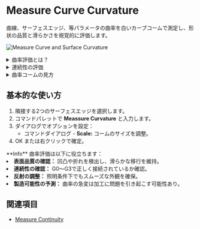 
# Measure Curve Curvature

<Reference shortcut="" command="Measure Curvature" button="" />

曲線、サーフェスエッジ、等パラメータの曲率を白いカーブコームで測定し、形状の品質と滑らかさを視覚的に評価します。

![Measure Curve and Surface Curvature](/img/measure-curve-surface-curvature.png)


<details>
  <summary>曲率評価とは？</summary>
  <div className="px-4">
    <p className="mt-2">
      <strong>曲率測定</strong>ツールは、曲線やサーフェスの滑らかさと連続性を評価するために曲率を分析します。
      各点での半径の逆数（曲率）を示す「コーム（櫛）」を表示し、高品質なサーフェス作成に役立ちます。
    </p>

    <img src="/img/curvature-comb.png" alt="Curvature Comb" className="mt-4" />

    <p className="mt-2">
      <strong>曲率</strong>は、その点における半径の逆数として計算されます。これは、離散的な点で視覚的に「コーム」で表示されます。<strong>フロー</strong>と呼ばれるこれらの線の変化は、曲線の挙動や形状を示します。
      <br /><br />
      1. 各コーム線の<strong>長さ</strong>は、その点の半径の逆数に比例します。つまり、曲率が大きいほど線が長くなります。
      <br /><br />
      2. 各線の<strong>方向</strong>は、その点での曲率に対して垂直（法線方向）です。
      <br /><br />
      3. この例の<strong>赤い</strong>輪郭は、曲線の形状と流れを示しています。

      > **注:** 曲線やサーフェスの端が平らな場合、曲率は表示されません。
    </p>
  </div>
</details>


<details>
  <summary>連続性の評価</summary>
  <div className="px-4">
  <p className="mt-2">
    このツールを使って、曲線やサーフェスが<strong>G0</strong>、<strong>G1</strong>、<strong>G2</strong>、<strong>G3</strong>の連続性を持っているかを確認できます。

    <ul>
    <li><strong>G0</strong>（位置連続） - 同じ点で接しているが、角や方向のズレがある。</li>
      <li><strong>G1</strong>（接線連続） - 接線は揃っているが、曲率は異なる。</li>
      <li><strong>G2</strong>（曲率連続） - 曲率も一致しており、滑らかに繋がっているが、コーム線は接線になっていない。</li>
      <li><strong>G3</strong>（加速度連続） - 曲率と接線が完全に一致し、極めて滑らかな接続が実現される。</li> 
    </ul>
    連続性の詳細は <a href="/cad-essentials/continuity-curve-and-surface">こちら</a>。

    ![Curvature Examples on G0, G1, and G2](/img/curvature-0.png)
  </p>
  </div>
</details>

<details>
  <summary>曲率コームの見方</summary>
  <div className="px-4">
  <p className="mt-2">
  曲率コームを読み取る際は、線の長さの変化に注目します。
  <ul>
    <li><strong>1.</strong> 線の長さが等しい：一定の曲率（円弧など）。</li>
      <li><strong>2.</strong> 長さが変化する：加速や減速など曲率が変わっている。</li>
      <li><strong>3.</strong> 線がゼロになり反転：無曲率（平坦な点）、変曲点。</li>
      <li><strong>4.</strong> コームの切れ目：<a href="/cad-essentials/nurbs-overview#spans">編集点</a>または曲線間の不連続。</li> 
  </ul>

    ![Understanding Curvature Combs](/img/curvature-comb-1.png)

  </p>
  </div>
</details>

## 基本的な使い方

1. 隣接する2つのサーフェスエッジを選択します。  
2. コマンドパレットで **Meassure Curvature** と入力します。
3. ダイアログでオプションを設定：
   - <Kst>コマンドダイアログ</Kst>
         - **Scale:**  コームのサイズを調整。 
4. OK または右クリックで確定。

<VideoPlayer fileName="measure-curvature-0"/>

<Callout type="info" emoji="💡">
**Info**    
曲率評価は以下に役立ちます：
  <li><strong>表面品質の確認：</strong> 凹凸や折れを検出し、滑らかな移行を維持。</li>
  <li><strong>連続性の確認：</strong> G0〜G3で正しく接続されているか確認。</li>
  <li><strong>反射の調整：</strong> 照明条件下でもスムーズな外観を確保。</li>
  <li><strong>製造可能性の予測：</strong> 曲率の急変は加工に問題を引き起こす可能性あり。</li>
</Callout>

## 関連項目
- [Measure Continuity](/solid/measure-continuity)
